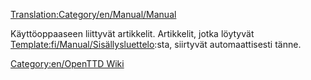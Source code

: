 [[Translation:Category/en/Manual/Manual]]

Käyttöoppaaseen liittyvät artikkelit.
Artikkelit, jotka löytyvät [[Template:fi/Manual/Sisällysluettelo]]:sta, siirtyvät automaattisesti tänne.

[[Category:en/OpenTTD Wiki]]